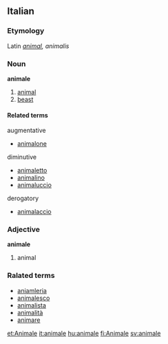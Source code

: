 ==Italian==
===Etymology===
Latin ''[[animal]], animalis''
===Noun===
'''animale'''

# [[animal]]
# [[beast]]

====Related terms====
augmentative
*[[animalone]]
diminutive
*[[animaletto]]
*[[animalino]]
*[[animaluccio]]
derogatory
*[[animalaccio]]

===Adjective===
'''animale'''

# animal

===Ralated terms===
*[[aniamleria]]
*[[animalesco]]
*[[animalista]]
*[[animalità]]
*[[animare]]

[[et:Animale]]
[[it:animale]]
[[hu:animale]]
[[fi:Animale]]
[[sv:animale]]